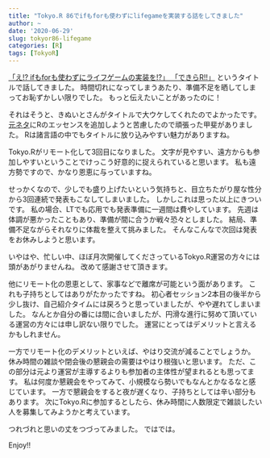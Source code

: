```yaml
---
title: "Tokyo.R 86でifもforも使わずにlifegameを実装する話をしてきました"
author: ~
date: '2020-06-29'
slug: tokyor86-lifegame
categories: [R]
tags: [TokyoR]
---
```


[「え!? ifもforも使わずにライフゲームの実装を!?」
「できらR!!」](https://atusy.github.io/tokyor86-lifegame/#/) というタイトルで話してきました。
時間切れになってしまうあたり、準備不足を晒してしまってお恥ずかしい限りでした。
もっと伝えたいことがあったのに！

それはそうと、きぬいとさんがタイトルで大ウケしてくれたのでよかったです。
[元ネタ](https://qiita.com/sionn/items/2863214b34ac946ec12f)にRのエッセンスを追加しようと苦慮したので頑張った甲斐がありました。
Rは諸言語の中でもタイトルに放り込みやすい魅力がありますね。

Tokyo.Rがリモート化して3回目になりました。
文字が見やすい、遠方からも参加しやすいということでけっこう好意的に捉えられていると思います。
私も遠方勢ですので、かなり恩恵に与っていますね。

せっかくなので、少しでも盛り上げたいという気持ちと、目立ちたがり屋な性分から3回連続で発表もこなしてしまいました。
しかしこれは思った以上にきついです。
私の場合、LTでも応用でも発表準備に一週間は費やしています。
先週は体調が悪かったこともあり、準備が間に合うか戦々恐々としました。
結局、準備不足ながらそれなりに体裁を整えて挑みました。
そんなこんなで次回は発表をお休みしようと思います。

いやはや、忙しい中、ほぼ月次開催してくださっているTokyo.R運営の方々には頭があがりませんね。
改めて感謝させて頂きます。

他にリモート化の恩恵として、家事などで離席が可能という面があります。
これも子持ちとしてはありがたかったですね。
初心者セッション2本目の後半から少し抜け、自己紹介タイムには戻ろうと思っていましたが、やや遅れてしまいました。
なんとか自分の番には間に合いましたが、円滑な進行に努めて頂いている運営の方々には申し訳ない限りでした。
運営にとってはデメリットと言えるかもしれません。

一方でリモート化のデメリットといえば、やはり交流が減ることでしょうか。
休み時間の雑談や閉会後の懇親会の需要はやはり根強いと思います。
ただ、この部分は元より運営が主導するよりも参加者の主体性が望まれるとも思ってます。
私は何度か懇親会をやってみて、小規模なら勢いでもなんとかなるなと感じています。
一方で懇親会をすると夜が遅くなり、子持ちとしては辛い部分もあります。
次にTokyo.Rに参加するとしたら、休み時間に人数限定で雑談したい人を募集してみようかと考えています。

つれづれと思いの丈をつづってみました。
ではでは。

Enjoy!!